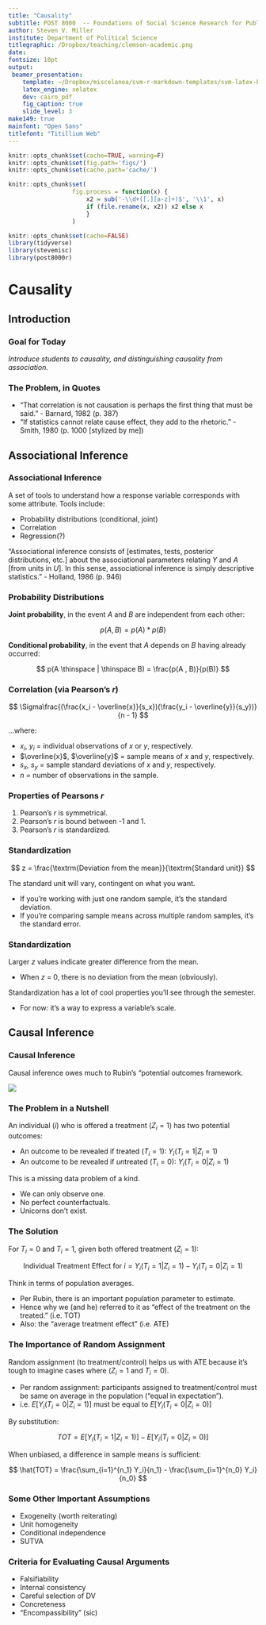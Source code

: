 ```yaml
---
title: "Causality"
subtitle: POST 8000  -- Foundations of Social Science Research for Public Policy
author: Steven V. Miller
institute: Department of Political Science
titlegraphic: /Dropbox/teaching/clemson-academic.png
date: 
fontsize: 10pt
output:
 beamer_presentation:
    template: ~/Dropbox/miscelanea/svm-r-markdown-templates/svm-latex-beamer.tex
    latex_engine: xelatex
    dev: cairo_pdf
    fig_caption: true
    slide_level: 3
make149: true
mainfont: "Open Sans"
titlefont: "Titillium Web"
---
```


```r
knitr::opts_chunk$set(cache=TRUE, warning=F)
knitr::opts_chunk$set(fig.path='figs/')
knitr::opts_chunk$set(cache.path='cache/')

knitr::opts_chunk$set(
                  fig.process = function(x) {
                      x2 = sub('-\\d+([.][a-z]+)$', '\\1', x)
                      if (file.rename(x, x2)) x2 else x
                      }
                  )
```

```r
knitr::opts_chunk$set(cache=FALSE)
library(tidyverse)
library(stevemisc)
library(post8000r)

```

# Causality
## Introduction
### Goal for Today

*Introduce students to causality, and distinguishing causality from association.*


### The Problem, in Quotes

- "That correlation is not causation is perhaps the first thing that must be said." - Barnard, 1982 (p. 387)
- "If statistics cannot relate cause effect, they add to the rhetoric." - Smith, 1980 (p. 1000 [stylized by me])

## Associational Inference
### Associational Inference

A set of tools to understand how a response variable corresponds with some attribute. Tools include:

- Probability distributions (conditional, joint)
- Correlation
- Regression(?)

"Associational inference consists of [estimates, tests, posterior distributions, etc.] about the associational parameters relating *Y* and *A* [from units in *U*]. In this sense, associational inference is simply descriptive statistics." - Holland, 1986 (p. 946)


### Probability Distributions

**Joint probability**, in the event *A* and *B* are independent from each other:

$$
    p(A, B) = p(A)*p(B)
$$


**Conditional probability**, in the event that *A* depends on *B* having already occurred:

$$
    p(A \thinspace | \thinspace B) = \frac{p(A , B)}{p(B)}
$$

### Correlation (via Pearson's *r*)


$$
    \Sigma\frac{(\frac{x_i - \overline{x}}{s_x})(\frac{y_i - \overline{y}}{s_y})}{n - 1}
$$

...where:

- $x_i$, $y_i$ = individual observations of *x* or *y*, respectively.
- $\overline{x}$, $\overline{y}$ = sample means of *x* and *y*, respectively.
- $s_x$, $s_y$ = sample standard deviations of *x* and *y*, respectively.
- *n* = number of observations in the sample.

### Properties of Pearsons *r*

1. Pearson's *r* is symmetrical.
2. Pearson's *r* is bound between -1 and 1.
3. Pearson's *r* is standardized.

### Standardization


$$
    z = \frac{\textrm{Deviation from the mean}}{\textrm{Standard unit}}
$$

The standard unit will vary, contingent on what you want.

- If you're working with just one random sample, it's the standard deviation.
- If you're comparing sample means across multiple random samples, it's the standard error.



### Standardization

Larger *z* values indicate greater difference from the mean.

- When *z* = 0, there is no deviation from the mean (obviously).

Standardization has a lot of cool properties you'll see through the semester.

- For now: it's a way to express a variable's scale.

## Causal Inference
### Causal Inference

Causal inference owes much to Rubin's "potential outcomes framework.

![](red-pill-blue-pill.jpg)

### The Problem in a Nutshell

An individual ($i$) who is offered a treatment ($Z_i = 1$) has two potential outcomes:

- An outcome to be revealed if treated ($T_i = 1$): $Y_i(T_i = 1 | Z_i = 1)$
- An outcome to be revealed if *un*treated ($T_i = 0$): $Y_i(T_i = 0 | Z_i = 1)$

This is a missing data problem of a kind.

- We can only observe one.
- No perfect counterfactuals.
- Unicorns don't exist.

### The Solution

For $T_i = 0$ and $T_i = 1$, given both offered treatment ($Z_i = 1$):

$$
\textrm{Individual Treatment Effect for } i  = Y_i(T_i = 1 | Z_i = 1) - Y_i(T_i = 0 | Z_i = 1)
$$

Think in terms of population averages.

- Per Rubin, there is an important population parameter to estimate.
- Hence why we (and he) referred to it as "effect of the treatment on the treated." (i.e. TOT)
- Also: the "average treatment effect" (i.e. ATE)


### The Importance of Random Assignment

Random assignment (to treatment/control) helps us with ATE because it's tough to imagine cases where ($Z_i = 1$ and $T_i = 0$).

- Per random assignment: participants assigned to treatment/control must be same on average in the population ("equal in expectation").
- i.e. $E[Y_i(T_i = 0 | Z_i = 1)]$ must be equal to $E[Y_i(T_i = 0 | Z_i = 0)]$

By substitution:

$$
TOT = E[Y_i(T_i = 1 | Z_i = 1)] - E[Y_i(T_i = 0 | Z_i = 0)]
$$

When unbiased, a difference in sample means is sufficient:

$$
\hat{TOT} = \frac{\sum_{i=1}^{n_1} Y_i}{n_1} -   \frac{\sum_{i=1}^{n_0} Y_i}{n_0}
$$


### Some Other Important Assumptions

- Exogeneity (worth reiterating)
- Unit homogeneity
- Conditional independence
- SUTVA

### Criteria for Evaluating Causal Arguments

- Falsifiability
- Internal consistency
- Careful selection of DV
- Concreteness
- "Encompassibility" (sic)